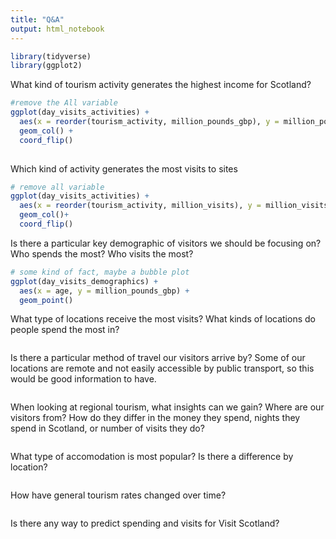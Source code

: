 ```yaml
---
title: "Q&A"
output: html_notebook
---
```


```r
library(tidyverse)
library(ggplot2)
```

What kind of tourism activity generates the highest income for Scotland?
```r

#remove the All variable
ggplot(day_visits_activities) +
  aes(x = reorder(tourism_activity, million_pounds_gbp), y = million_pounds_gbp) +
  geom_col() +
  coord_flip()
  
```

Which kind of activity generates the most visits to sites
```r
# remove all variable
ggplot(day_visits_activities) +
  aes(x = reorder(tourism_activity, million_visits), y = million_visits) +
  geom_col()+
  coord_flip()

```

Is there a particular key demographic of visitors we should be focusing on? Who spends the most?
Who visits the most?

```r
# some kind of fact, maybe a bubble plot
ggplot(day_visits_demographics) +
  aes(x = age, y = million_pounds_gbp) +
  geom_point()
```

What type of locations receive the most visits? What kinds of locations do people spend the most in?
```r

```

Is there a particular method of travel our visitors arrive by? Some of our locations are remote and not easily accessible by public transport, so this would be good information to have.
```r

```

When looking at regional tourism, what insights can we gain? Where are our visitors from? How do they differ in the money they spend, nights they spend in Scotland, or number of visits they do?
```r

```

What type of accomodation is most popular? Is there a difference by location?
```r

```

How have general tourism rates changed over time?
```r

```

Is there any way to predict spending and visits for Visit Scotland?

```r

```

